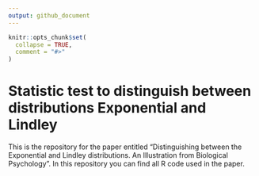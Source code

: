 ```yaml
---
output: github_document
---
```


<!-- README.md is generated from README.Rmd. Please edit that file -->

```r
knitr::opts_chunk$set(
  collapse = TRUE,
  comment = "#>"
)
```

# Statistic test to distinguish between distributions Exponential and Lindley

<!-- badges: start -->
<!-- badges: end -->

This is the repository for the paper entitled "Distinguishing between the Exponential and Lindley distributions. An Illustration from Biological Psychology". In this repository you can find all R code used in the paper.


